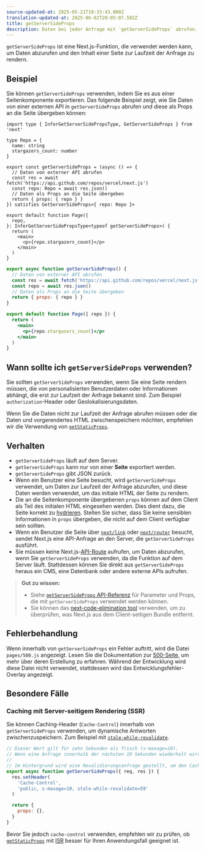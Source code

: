 ```yaml
---
source-updated-at: 2025-05-21T18:33:43.000Z
translation-updated-at: 2025-06-02T20:05:07.502Z
title: getServerSideProps
description: Daten bei jeder Anfrage mit `getServerSideProps` abrufen.
---
```


`getServerSideProps` ist eine Next.js-Funktion, die verwendet werden kann, um Daten abzurufen und den Inhalt einer Seite zur Laufzeit der Anfrage zu rendern.

## Beispiel

Sie können `getServerSideProps` verwenden, indem Sie es aus einer Seitenkomponente exportieren. Das folgende Beispiel zeigt, wie Sie Daten von einer externen API in `getServerSideProps` abrufen und diese als Props an die Seite übergeben können:

```tsx filename="pages/index.tsx" switcher
import type { InferGetServerSidePropsType, GetServerSideProps } from 'next'

type Repo = {
  name: string
  stargazers_count: number
}

export const getServerSideProps = (async () => {
  // Daten von externer API abrufen
  const res = await fetch('https://api.github.com/repos/vercel/next.js')
  const repo: Repo = await res.json()
  // Daten als Props an die Seite übergeben
  return { props: { repo } }
}) satisfies GetServerSideProps<{ repo: Repo }>

export default function Page({
  repo,
}: InferGetServerSidePropsType<typeof getServerSideProps>) {
  return (
    <main>
      <p>{repo.stargazers_count}</p>
    </main>
  )
}
```

```jsx filename="pages/index.js" switcher
export async function getServerSideProps() {
  // Daten von externer API abrufen
  const res = await fetch('https://api.github.com/repos/vercel/next.js')
  const repo = await res.json()
  // Daten als Props an die Seite übergeben
  return { props: { repo } }
}

export default function Page({ repo }) {
  return (
    <main>
      <p>{repo.stargazers_count}</p>
    </main>
  )
}
```

## Wann sollte ich `getServerSideProps` verwenden?

Sie sollten `getServerSideProps` verwenden, wenn Sie eine Seite rendern müssen, die von personalisierten Benutzerdaten oder Informationen abhängt, die erst zur Laufzeit der Anfrage bekannt sind. Zum Beispiel `authorization`-Header oder Geolokalisierungsdaten.

Wenn Sie die Daten nicht zur Laufzeit der Anfrage abrufen müssen oder die Daten und vorgerendertes HTML zwischenspeichern möchten, empfehlen wir die Verwendung von [`getStaticProps`](/docs/pages/building-your-application/data-fetching/get-static-props).

## Verhalten

- `getServerSideProps` läuft auf dem Server.
- `getServerSideProps` kann nur von einer **Seite** exportiert werden.
- `getServerSideProps` gibt JSON zurück.
- Wenn ein Benutzer eine Seite besucht, wird `getServerSideProps` verwendet, um Daten zur Laufzeit der Anfrage abzurufen, und diese Daten werden verwendet, um das initiale HTML der Seite zu rendern.
- Die an die Seitenkomponente übergebenen `props` können auf dem Client als Teil des initialen HTML eingesehen werden. Dies dient dazu, die Seite korrekt zu [hydrieren](https://react.dev/reference/react-dom/hydrate). Stellen Sie sicher, dass Sie keine sensiblen Informationen in `props` übergeben, die nicht auf dem Client verfügbar sein sollten.
- Wenn ein Benutzer die Seite über [`next/link`](/docs/pages/api-reference/components/link) oder [`next/router`](/docs/pages/api-reference/functions/use-router) besucht, sendet Next.js eine API-Anfrage an den Server, die `getServerSideProps` ausführt.
- Sie müssen keine Next.js-[API-Route](/docs/pages/building-your-application/routing/api-routes) aufrufen, um Daten abzurufen, wenn Sie `getServerSideProps` verwenden, da die Funktion auf dem Server läuft. Stattdessen können Sie direkt aus `getServerSideProps` heraus ein CMS, eine Datenbank oder andere externe APIs aufrufen.

> **Gut zu wissen:**
>
> - Siehe [`getServerSideProps` API-Referenz](/docs/pages/api-reference/functions/get-server-side-props) für Parameter und Props, die mit `getServerSideProps` verwendet werden können.
> - Sie können das [next-code-elimination tool](https://next-code-elimination.vercel.app/) verwenden, um zu überprüfen, was Next.js aus dem Client-seitigen Bundle entfernt.

## Fehlerbehandlung

Wenn innerhalb von `getServerSideProps` ein Fehler auftritt, wird die Datei `pages/500.js` angezeigt. Lesen Sie die Dokumentation zur [500-Seite](/docs/pages/building-your-application/routing/custom-error#500-page), um mehr über deren Erstellung zu erfahren. Während der Entwicklung wird diese Datei nicht verwendet, stattdessen wird das Entwicklungsfehler-Overlay angezeigt.

## Besondere Fälle

### Caching mit Server-seitigem Rendering (SSR)

Sie können Caching-Header (`Cache-Control`) innerhalb von `getServerSideProps` verwenden, um dynamische Antworten zwischenzuspeichern. Zum Beispiel mit [`stale-while-revalidate`](https://web.dev/stale-while-revalidate/).

```jsx
// Dieser Wert gilt für zehn Sekunden als frisch (s-maxage=10).
// Wenn eine Anfrage innerhalb der nächsten 10 Sekunden wiederholt wird, wird der zwischengespeicherte Wert weiterhin als frisch betrachtet. Wenn die Anfrage vor 59 Sekunden wiederholt wird, wird der zwischengespeicherte Wert als veraltet betrachtet, aber dennoch gerendert (stale-while-revalidate=59).
//
// Im Hintergrund wird eine Revalidierungsanfrage gestellt, um den Cache mit einem frischen Wert zu füllen. Wenn Sie die Seite aktualisieren, sehen Sie den neuen Wert.
export async function getServerSideProps({ req, res }) {
  res.setHeader(
    'Cache-Control',
    'public, s-maxage=10, stale-while-revalidate=59'
  )

  return {
    props: {},
  }
}
```

Bevor Sie jedoch `cache-control` verwenden, empfehlen wir zu prüfen, ob [`getStaticProps`](/docs/pages/building-your-application/data-fetching/get-static-props) mit [ISR](/docs/pages/guides/incremental-static-regeneration) besser für Ihren Anwendungsfall geeignet ist.